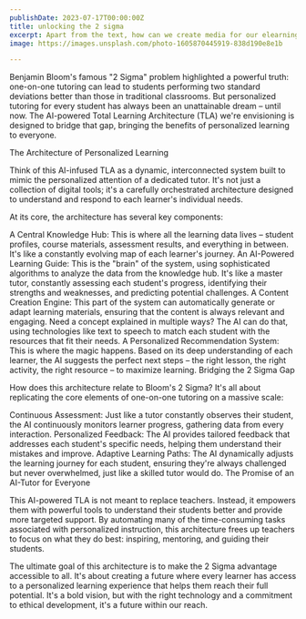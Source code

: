 ```yaml
---
publishDate: 2023-07-17T00:00:00Z
title: unlocking the 2 sigma 
excerpt: Apart from the text, how can we create media for our elearning both directly and indirectly
image: https://images.unsplash.com/photo-1605870445919-838d190e8e1b

---
```



Benjamin Bloom's famous "2 Sigma" problem highlighted a powerful truth: one-on-one tutoring can lead to students performing two standard deviations better than those in traditional classrooms. But personalized tutoring for every student has always been an unattainable dream – until now. The AI-powered Total Learning Architecture (TLA) we're envisioning is designed to bridge that gap, bringing the benefits of personalized learning to everyone.

The Architecture of Personalized Learning

Think of this AI-infused TLA as a dynamic, interconnected system built to mimic the personalized attention of a dedicated tutor. It's not just a collection of digital tools; it's a carefully orchestrated architecture designed to understand and respond to each learner's individual needs.

At its core, the architecture has several key components:

A Central Knowledge Hub: This is where all the learning data lives – student profiles, course materials, assessment results, and everything in between. It's like a constantly evolving map of each learner's journey.
An AI-Powered Learning Guide: This is the "brain" of the system, using sophisticated algorithms to analyze the data from the knowledge hub. It's like a master tutor, constantly assessing each student's progress, identifying their strengths and weaknesses, and predicting potential challenges.
A Content Creation Engine:  This part of the system can automatically generate or adapt learning materials, ensuring that the content is always relevant and engaging.  Need a concept explained in multiple ways? The AI can do that, using technologies like text to speech to match each student with the resources that fit their needs.
A Personalized Recommendation System: This is where the magic happens. Based on its deep understanding of each learner, the AI suggests the perfect next steps – the right lesson, the right activity, the right resource – to maximize learning.
Bridging the 2 Sigma Gap

How does this architecture relate to Bloom's 2 Sigma? It's all about replicating the core elements of one-on-one tutoring on a massive scale:

Continuous Assessment: Just like a tutor constantly observes their student, the AI continuously monitors learner progress, gathering data from every interaction.
Personalized Feedback: The AI provides tailored feedback that addresses each student's specific needs, helping them understand their mistakes and improve.
Adaptive Learning Paths:  The AI dynamically adjusts the learning journey for each student, ensuring they're always challenged but never overwhelmed, just like a skilled tutor would do.
The Promise of an AI-Tutor for Everyone

This AI-powered TLA is not meant to replace teachers. Instead, it empowers them with powerful tools to understand their students better and provide more targeted support. By automating many of the time-consuming tasks associated with personalized instruction, this architecture frees up teachers to focus on what they do best: inspiring, mentoring, and guiding their students.

The ultimate goal of this architecture is to make the 2 Sigma advantage accessible to all. It's about creating a future where every learner has access to a personalized learning experience that helps them reach their full potential. It's a bold vision, but with the right technology and a commitment to ethical development, it's a future within our reach.